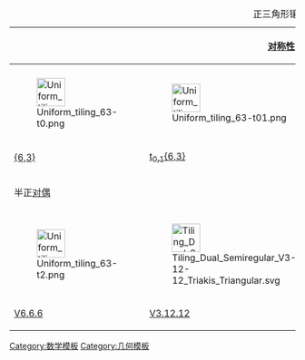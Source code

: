 {| class="wikitable"
|+ 正三角形镶嵌家族的半正镶嵌
|-
!colspan=7|[[:en:List_of_planar_symmetry_groups#Wallpaper_groups|对称性]]: [6,3], (*632)
![6,3]<sup>+</sup>, (632)
![1<sup>+</sup>,6,3], (*333)
![6,3<sup>+</sup>], (3*3)
|- align=center
|{{CDD|node_1|6|node|3|node}}
|{{CDD|node_1|6|node_1|3|node}}
|{{CDD|node|6|node_1|3|node}}
|{{CDD|node|6|node_1|3|node_1}}
|{{CDD|node|6|node|3|node_1}}
|{{CDD|node_1|6|node|3|node_1}}
|{{CDD|node_1|6|node_1|3|node_1}}
|{{CDD|node_h|6|node_h|3|node_h}}
|{{CDD|node_h|6|node|3|node}}
|{{CDD|node|6|node_h|3|node_h}}
|-align=center
|[[File:Uniform tiling 63-t0.png|50px]]
|[[File:Uniform tiling 63-t01.png|50px]]
|[[File:Uniform tiling 63-t1.png|50px]]
|[[File:Uniform tiling 63-t12.png|50px]]
|[[File:Uniform tiling 63-t2.png|50px]]
|[[File:Uniform tiling 63-t02.png|50px]]
|[[File:Uniform tiling 63-t012.png|50px]]
|[[File:Uniform tiling 63-snub.png|50px]]
|[[File:Uniform_tiling_333-t1.png|50px]]
|[[File:Uniform_tiling_63-h12.png|50px]]
|- align=center
|[[六邊形鑲嵌|{6,3}]]
|[[截角六邊形鑲嵌|t<sub>0,1</sub>{6,3}]]
|[[截半六邊形鑲嵌|t<sub>1</sub>{6,3}]]
|{{AnyLink|六邊形鑲嵌|t<sub>1,2</sub>{6,3}|截角三角形鑲嵌|type=wiki}}
|[[正三角形鑲嵌|t<sub>2</sub>{6,3}]]
|[[小斜方截半六邊形鑲嵌|t<sub>0,2</sub>{6,3}]]
|[[大斜方截半六邊形鑲嵌|t<sub>0,1,2</sub>{6,3}]]
|[[扭稜六邊形鑲嵌|s{6,3}]]
|{{AnyLink|正三角形鑲嵌|h{6,3}|交錯六邊形鑲嵌|type=wiki}}
|[[正三角形鑲嵌|h<sub>1,2</sub>{6,3}]]
|-
!colspan=11|半正[[對偶多面體|对偶]]
|- align=center
|{{CDD|node_f1|6|node|3|node}}
|{{CDD|node_f1|6|node_f1|3|node}}
|{{CDD|node|6|node_f1|3|node}}
|{{CDD|node|6|node_f1|3|node_f1}}
|{{CDD|node|6|node|3|node_f1}}
|{{CDD|node_f1|6|node|3|node_f1}}
|{{CDD|node_f1|6|node_f1|3|node_f1}}
|{{CDD|node_fh|6|node_fh|3|node_fh}}
|{{CDD|node_fh|6|node|3|node}}
|{{CDD|node|6|node_fh|3|node_fh}}
|- align=center
|[[File:Uniform tiling 63-t2.png|50px]]
|[[File:Tiling Dual Semiregular V3-12-12 Triakis Triangular.svg|50px]]
|[[File:Rhombic_star_tiling.png|50px]]
|[[File:Uniform tiling 63-t2.png|50px]]
|[[File:Uniform tiling 63-t0.png|50px]]
|[[File:Tiling_Dual_Semiregular_V3-4-6-4_Deltoidal_Trihexagonal.svg|50px]]
|[[File:Tiling_Dual_Semiregular_V4-6-12_Bisected_Hexagonal.svg|50px]]
|[[File:Tiling Dual Semiregular V3-3-3-3-6 Floret Pentagonal.svg|50px]]
|colspan=2|[[File:Uniform_tiling_63-t0.png|50px]]
|- align=center
|[[正三角形镶嵌|V6.6.6]]
|[[三角化三角形镶嵌|V3.12.12]]
|[[双正三角形菱形镶嵌|V3.6.3.6]]
|[[正三角形镶嵌|V6.6.6]]
|[[正六边形镶嵌|V3.3.3.3.3.3]]
|[[鳶形鑲嵌|V3.4.12.4]]
|[[六角化三角形鑲嵌|V.4.6.12]]
|[[花形五邊形鑲嵌|V3.3.3.3.6]]
|colspan=2|[[正六边形镶嵌|V3.3.3.3.3.3]]
|}<noinclude>
[[Category:数学模板]]
[[Category:几何模板]]
</noinclude>